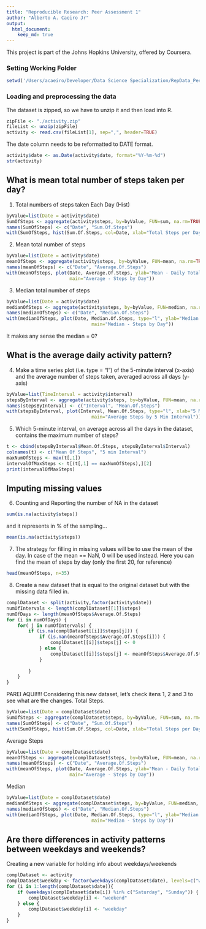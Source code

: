 ```yaml
---
title: "Reproducible Research: Peer Assessment 1"
author: "Alberto A. Caeiro Jr"
output: 
  html_document:
    keep_md: true
---
```

This project is part of the Johns Hopkins University, offered by Coursera.


### Setting Working Folder
```r
setwd('/Users/acaeiro/Developer/Data Science Specialization/RepData_PeerAssessment1')
```

### Loading and preprocessing the data
The dataset is zipped, so we have to unzip it and then load into R.

```r
zipFile <- "./activity.zip"
fileList <- unzip(zipFile)
activity <- read.csv(fileList[1], sep=",", header=TRUE)
```

The date column needs to be reformatted to DATE format.
```r
activity$date <- as.Date(activity$date, format="%Y-%m-%d")
str(activity)
```

## What is mean total number of steps taken per day?

1. Total numbers of steps taken Each Day (Hist)
```r
byValue=list(Date = activity$date)
SumOfSteps <- aggregate(activity$steps, by=byValue, FUN=sum, na.rm=TRUE)
names(SumOfSteps) <- c("Date", "Sum.Of.Steps")
with(SumOfSteps, hist(Sum.Of.Steps, col=Date, xlab="Total Steps per Day", main="Total Steps"))

```

2. Mean total number of steps
```r
byValue=list(Date = activity$date)
meanOfSteps <- aggregate(activity$steps, by=byValue, FUN=mean, na.rm=TRUE)
names(meanOfSteps) <- c("Date", "Average.Of.Steps")
with(meanOfSteps, plot(Date, Average.Of.Steps, ylab="Mean - Daily Total Steps", type="l", 
                       main="Average - Steps by Day"))
```

3. Median total number of steps
```r
byValue=list(Date = activity$date)
medianOfSteps <- aggregate(activity$steps, by=byValue, FUN=median, na.rm=TRUE)
names(medianOfSteps) <- c("Date", "Median.Of.Steps")
with(medianOfSteps, plot(Date, Median.Of.Steps, type="l", ylab="Median - Daily Total Steps", 
                               main="Median - Steps by Day"))
```
It makes any sense the median = 0?

## What is the average daily activity pattern?
4. Make a time series plot (i.e. type = "l") of the 5-minute interval (x-axis) and the average number of steps taken, averaged across all days (y-axis)
```r
byValue=list(TimeInterval = activity$interval)
stepsByInterval <- aggregate(activity$steps, by=byValue, FUN=mean, na.rm=TRUE)
names(stepsByInterval) <- c("Interval", "Mean.Of.Steps")
with(stepsByInterval, plot(Interval, Mean.Of.Steps, type="l", xlab="5 Min Interval", ylab="Average Steps", 
                               main="Average Steps by 5 Min Interval"))
```

5. Which 5-minute interval, on average across all the days in the dataset, contains the maximum number of steps?
```r
t <- cbind(stepsByInterval$Mean.Of.Steps, stepsByInterval$Interval)
colnames(t) <- c("Mean Of Steps", "5 min Interval")
maxNumOfSteps <- max(t[,1])
intervalOfMaxSteps <- t[(t[,1] == maxNumOfSteps),][2]
print(intervalOfMaxSteps)
```

## Imputing missing values
6. Counting and Reporting the number of NA in the dataset
```r
sum(is.na(activity$steps))
```
and it represents in % of the sampling...
```r
mean(is.na(activity$steps))
```

7. The strategy for filling in missing values will be to use the mean of the day.
In case of the mean == NaN, 0 will be used instead.
Here you can find the mean of steps by day (only the first 20, for reference)
```r
head(meanOfSteps, n=35)
```

8. Create a new dataset that is equal to the original dataset but with the missing data filled in.
```r
complDataset <- split(activity,factor(activity$date))
numOfIntervals <- length(complDataset[[1]]$steps)
numOfDays <- length(meanOfSteps$Average.Of.Steps)
for (i in numOfDays) {
    for( j in numOfIntervals) {
        if (is.na(complDataset[[i]]$steps[j])) {
            if (is.nan(meanOfSteps$Average.Of.Steps[i])) {
                complDataset[[i]]$steps[j] <- 0
            } else {
                complDataset[[i]]$steps[j] <- meanOfSteps$Average.Of.Steps[i]
            }
            
        }
    }
}
```
PAREI AQUI!!!!
Considering this new dataset, let's check itens 1, 2 and 3 to see what are the changes.
Total Steps.
```r
byValue=list(Date = complDataset$date)
SumOfSteps <- aggregate(complDataset$steps, by=byValue, FUN=sum, na.rm=TRUE)
names(SumOfSteps) <- c("Date", "Sum.Of.Steps")
with(SumOfSteps, hist(Sum.Of.Steps, col=Date, xlab="Total Steps per Day", main="Total Steps"))

```

Average Steps
```r
byValue=list(Date = complDataset$date)
meanOfSteps <- aggregate(complDataset$steps, by=byValue, FUN=mean, na.rm=TRUE)
names(meanOfSteps) <- c("Date", "Average.Of.Steps")
with(meanOfSteps, plot(Date, Average.Of.Steps, ylab="Mean - Daily Total Steps", type="l", 
                       main="Average - Steps by Day"))
```

Median
```r
byValue=list(Date = complDataset$date)
medianOfSteps <- aggregate(complDataset$steps, by=byValue, FUN=median, na.rm=TRUE)
names(medianOfSteps) <- c("Date", "Median.Of.Steps")
with(medianOfSteps, plot(Date, Median.Of.Steps, type="l", ylab="Median - Daily Total Steps", 
                               main="Median - Steps by Day"))
```

## Are there differences in activity patterns between weekdays and weekends?
Creating a new variable for holding info about weekdays/weekends
```r
complDataset <- activity
complDataset$weekday <- factor(weekdays(complDataset$date), levels=c("weekday", "weekend"))
for (i in 1:length(complDataset$date)){
    if (weekdays(complDataset$date[i]) %in% c("Saturday", "Sunday")) {
        complDataset$weekday[i] <- "weekend"
    } else {
        complDataset$weekday[i] <- "weekday"
    }
}
```